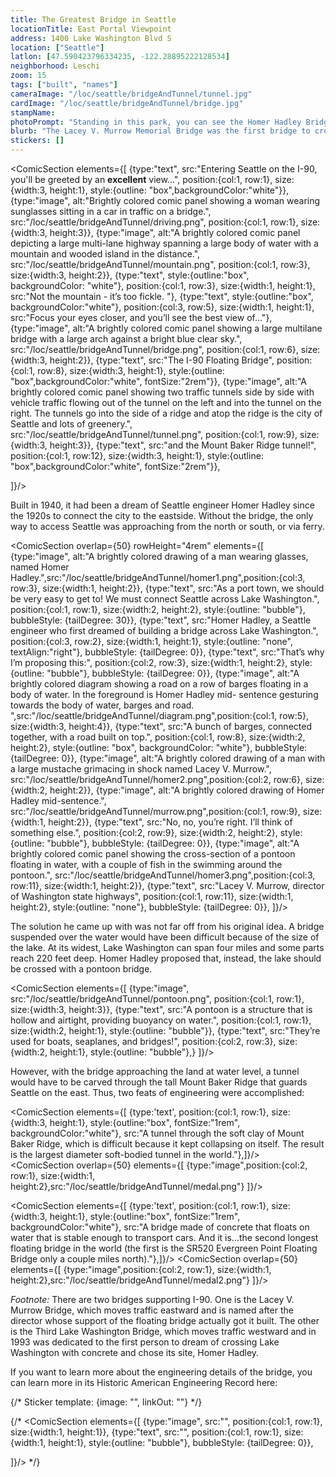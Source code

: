 ```yaml
---
title: The Greatest Bridge in Seattle
locationTitle: East Portal Viewpoint
address: 1400 Lake Washington Blvd S
location: ["Seattle"] 
latlon: [47.590423796334235, -122.28895222128534]
neighborhood: Leschi
zoom: 15
tags: ["built", "names"]
cameraImage: "/loc/seattle/bridgeAndTunnel/tunnel.jpg"
cardImage: "/loc/seattle/bridgeAndTunnel/bridge.jpg"
stampName:
photoPrompt: "Standing in this park, you can see the Homer Hadley Bridge on the left and the Lacey V Murrow Bridge on the right."
blurb: "The Lacey V. Murrow Memorial Bridge was the first bridge to cross Lake Washington. When it opened in 1940, it was notable worldwide as the 'largest thing afloat' in the world."
stickers: []
---
```


<ComicSection elements={[
    {type:"text", src:"Entering Seattle on the I-90, you'll be greeted by an **excellent** view...", position:{col:1, row:1}, size:{width:3, height:1}, style:{outline: "box",backgroundColor:"white"}},
    {type:"image", alt:"Brightly colored comic panel showing a woman wearing sunglasses sitting in a car in traffic on a bridge.", src:"/loc/seattle/bridgeAndTunnel/driving.png", position:{col:1, row:1}, size:{width:3, height:3}},
    {type:"image", alt:"A brightly colored comic panel depicting a large multi-lane highway spanning a large body of water with a mountain and wooded island in the distance.", src:"/loc/seattle/bridgeAndTunnel/mountain.png", position:{col:1, row:3}, size:{width:3, height:2}},
    {type:"text", style:{outline:"box", backgroundColor: "white"}, position:{col:1, row:3}, size:{width:1, height:1}, src:"Not the mountain - it’s too fickle. "},
    {type:"text", style:{outline:"box", backgroundColor:"white"}, position:{col:3, row:5}, size:{width:1, height:1}, src:"Focus your eyes closer, and you’ll see the best view of..."},
    {type:"image", alt:"A brightly colored comic panel showing a large multilane bridge with a large arch against a bright blue clear sky.", src:"/loc/seattle/bridgeAndTunnel/bridge.png", position:{col:1, row:6}, size:{width:3, height:2}},
    {type:"text", src:"The I-90 Floating Bridge", position:{col:1, row:8}, size:{width:3, height:1}, style:{outline: "box",backgroundColor:"white", fontSize:"2rem"}},
    {type:"image", alt:"A brightly colored comic panel showing two traffic tunnels side by side with vehicle traffic flowing out of the tunnel on the left and into the tunnel on the right. The tunnels go into the side of a ridge and atop the ridge is the city of Seattle and lots of greenery.", src:"/loc/seattle/bridgeAndTunnel/tunnel.png", position:{col:1, row:9}, size:{width:3, height:3}},
    {type:"text", src:"and the Mount Baker Ridge tunnel!", position:{col:1, row:12}, size:{width:3, height:1}, style:{outline: "box",backgroundColor:"white", fontSize:"2rem"}},

]}/> 

Built in 1940, it had been a dream of Seattle engineer Homer Hadley since the 1920s to connect the city to the eastside. Without the bridge, the only way to access Seattle was approaching from the north or south, or via ferry.

<LOCItem
    type="map"
    image="/loc/seattle/bridgeAndTunnel/seattleMap.png"
    linkOut="https://www.loc.gov/resource/g4284s.pm009770/?r=-0.032,-0.055,1.111,0.761,0"
    alt="A blue and white map showing a birds eye view of the city of Seattle and the surrounding area."
    caption="Bird's eye view of Seattle and vicinity."/>

<ComicSection overlap={50} rowHeight="4rem" elements={[
    {type:"image", alt:"A brightly colored drawing of a man wearing glasses, named Homer Hadley.",src:"/loc/seattle/bridgeAndTunnel/homer1.png",position:{col:3, row:3}, size:{width:1, height:2}}, 
    {type:"text", src:"As a port town, we should be very easy to get to! We must connect Seattle across Lake Washington.", position:{col:1, row:1}, size:{width:2, height:2}, style:{outline: "bubble"}, bubbleStyle: {tailDegree: 30}},
    {type:"text", src:"Homer Hadley, a Seattle engineer who first dreamed of building a bridge across Lake Washington.", position:{col:3, row:2}, size:{width:1, height:1}, style:{outline: "none", textAlign:"right"}, bubbleStyle: {tailDegree: 0}},
    {type:"text", src:"That’s why I’m proposing this:", position:{col:2, row:3}, size:{width:1, height:2}, style:{outline: "bubble"}, bubbleStyle: {tailDegree: 0}},
    {type:"image", alt:"A brightly colored diagram showing a road on a row of barges floating in a body of water. In the foreground is Homer Hadley mid- sentence gesturing towards the body of water, barges and road. ",src:"/loc/seattle/bridgeAndTunnel/diagram.png",position:{col:1, row:5}, size:{width:3, height:4}}, 
    {type:"text", src:"A bunch of barges, connected together, with a road built on top.", position:{col:1, row:8}, size:{width:2, height:2}, style:{outline: "box", backgroundColor: "white"}, bubbleStyle: {tailDegree: 0}},
    {type:"image", alt:"A brightly colored drawing of a man with a large mustache grimacing in shock named Lacey V. Murrow.", src:"/loc/seattle/bridgeAndTunnel/homer2.png",position:{col:2, row:6}, size:{width:2, height:2}}, 
    {type:"image", alt:"A brightly colored drawing of Homer Hadley mid-sentence.", src:"/loc/seattle/bridgeAndTunnel/murrow.png",position:{col:1, row:9}, size:{width:1, height:2}}, 
    {type:"text", src:"No, no, you’re right. I’ll think of something else.", position:{col:2, row:9}, size:{width:2, height:2}, style:{outline: "bubble"}, bubbleStyle: {tailDegree: 0}},
    {type:"image", alt:"A brightly colored comic panel showing the cross-section of a pontoon floating in water, with a couple of fish in the swimming around the pontoon.", src:"/loc/seattle/bridgeAndTunnel/homer3.png",position:{col:3, row:11}, size:{width:1, height:2}}, 
    {type:"text", src:"Lacey V. Murrow, director of Washington state highways", position:{col:1, row:11}, size:{width:1, height:2}, style:{outline: "none"}, bubbleStyle: {tailDegree: 0}},
]}/>

The solution he came up with was not far off from his original idea. A bridge suspended over the water would have been difficult because of the size of the lake. At its widest, Lake Washington can span four miles and some parts reach 220 feet deep. Homer Hadley proposed that, instead, the lake should be crossed with a pontoon bridge. 

<ComicSection elements={[
    {type:"image", src:"/loc/seattle/bridgeAndTunnel/pontoon.png", position:{col:1, row:1}, size:{width:3, height:3}},
    {type:"text", src:"A pontoon is a structure that is hollow and airtight, providing buoyancy on water.", position:{col:1, row:1}, size:{width:2, height:1}, style:{outline: "bubble"}},
    {type:"text", src:"They’re used for boats, seaplanes, and bridges!", position:{col:2, row:3}, size:{width:2, height:1}, style:{outline: "bubble"},}
]}/> 

<LOCItem
    type="pnp"
    image="/loc/seattle/bridgeAndTunnel/james.jpg"
    linkOut="https://www.loc.gov/resource/cwpb.01892/"
    alt="A black and white photograph showing a wooden floating bridge spanning a river. The bridge is held up by canoes. A soldier stands at attention in the foreground and there is a heavily wooded area in the background."
    caption="This pontoon bridge was built during the Civil War in 7 hours. It was deconstructed after three days."/>

However, with the bridge approaching the land at water level, a tunnel would have to be carved through the tall Mount Baker Ridge that guards Seattle on the east. Thus, two feats of engineering were accomplished:

<ComicSection elements={[
    {type:'text', position:{col:1, row:1}, size:{width:3, height:1}, style:{outline:"box", fontSize:"1rem", backgroundColor:"white"}, src:"A tunnel through the soft clay of Mount Baker Ridge, which is difficult because it kept collapsing on itself. The result is the largest diameter soft-bodied tunnel in the world."},]}/>
<LOCItem
    type="pnp"
    image="/loc/seattle/bridgeAndTunnel/tunnel.jpg"
    linkOut="https://www.loc.gov/resource/hhh.wa0182.photos/?sp=1"
    alt="A black and white photograph of two tunnels side-by-side dug into a ridge, there are trees and homes at the top of the ridge."
    caption="View of the Mount Baker Ridge Tunnel"/>
<ComicSection overlap={50} elements={[
    {type:"image",position:{col:2, row:1}, size:{width:1, height:2},src:"/loc/seattle/bridgeAndTunnel/medal.png"}
]}/>

<ComicSection elements={[
    {type:'text', position:{col:1, row:1}, size:{width:3, height:1}, style:{outline:"box", fontSize:"1rem", backgroundColor:"white"}, src:"A bridge made of concrete that floats on water that is stable enough to transport cars. And it is...the second longest floating bridge in the world (the first is the SR520 Evergreen Point Floating Bridge only a couple miles north)."},]}/>
<LOCItem
    type="pnp"
    image="/loc/seattle/bridgeAndTunnel/bridge.jpg"
    linkOut="https://www.loc.gov/item/wa0442/"
    alt="A black and white photograph showing two bridges crossing a large body of water. There is traffic on both bridges flowing in opposite directions."
    caption="View of the Lacey V. Murrow Memorial Floating Bridge"/>
<ComicSection overlap={50} elements={[
    {type:"image",position:{col:2, row:1}, size:{width:1, height:2},src:"/loc/seattle/bridgeAndTunnel/medal2.png"}
]}/>

*Footnote:*
There are two bridges supporting I-90. One is the Lacey V. Murrow Bridge, which moves traffic eastward and is named after the director whose support of the floating bridge actually got it built. The other is the Third Lake Washington Bridge, which moves traffic westward and in 1993 was dedicated to the first person to dream of crossing Lake Washington with concrete and chose its site, Homer Hadley.

If you want to learn more about the engineering details of the bridge, you can learn more in its Historic American Engineering Record here:

<BigLink link="https://tile.loc.gov/storage-services/master/pnp/habshaer/wa/wa0100/wa0182/data/wa0182data.pdf" thumbnail="/loc/seattle/bridgeAndTunnel/haer.png" title="LACEY V. MURROW MEMORIAL BRIDGE Historic American Engineering Record"/>

{/* 
Sticker template: 
{image: "", linkOut: ""}
*/}

{/* <ComicSection elements={[
    {type:"image", src:"", position:{col:1, row:1}, size:{width:1, height:1}},
    {type:"text", src:"", position:{col:1, row:1}, size:{width:1, height:1}, style:{outline: "bubble"}, bubbleStyle: {tailDegree: 0}},

]}/>  */}
